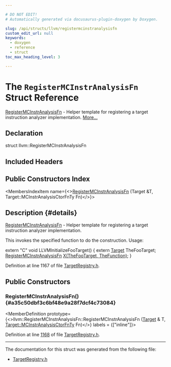 ```yaml
---

# DO NOT EDIT!
# Automatically generated via docusaurus-plugin-doxygen by Doxygen.

slug: /api/structs/llvm/registermcinstranalysisfn
custom_edit_url: null
keywords:
  - doxygen
  - reference
  - struct
toc_max_heading_level: 3

---
```





# The `RegisterMCInstrAnalysisFn` Struct Reference

<DoxygenPage pluginConfig={pluginConfig}>

<a href="/docs/api/structs/llvm/registermcinstranalysisfn">RegisterMCInstrAnalysisFn</a> - Helper template for registering a target instruction analyzer implementation. <a href="#details">More...</a>

## Declaration

<CodeBlock>struct llvm::RegisterMCInstrAnalysisFn</CodeBlock>

## Included Headers

<IncludesList>
<IncludesListItem
  filePath="llvm/MC/TargetRegistry.h"
  permalink="/docs/api/files/include/include/llvm/include/llvm/mc/targetregistry-h"
  isLocal="true" />
</IncludesList>

## Public Constructors Index

<MembersIndex>

<MembersIndexItem
  name={<><a href="#a35c50dbf3c6bf48e9a28f7dcf4c73084">RegisterMCInstrAnalysisFn</a> (Target &amp;T, Target::MCInstrAnalysisCtorFnTy Fn)</>}>
</MembersIndexItem>

</MembersIndex>

## Description {#details}

<a href="/docs/api/structs/llvm/registermcinstranalysisfn">RegisterMCInstrAnalysisFn</a> - Helper template for registering a target instruction analyzer implementation.

This invokes the specified function to do the construction. Usage:

extern &quot;C&quot; void LLVMInitializeFooTarget() &#123; extern <a href="/docs/api/classes/llvm/target">Target</a> TheFooTarget; <a href="/docs/api/structs/llvm/registermcinstranalysisfn">RegisterMCInstrAnalysisFn</a> <a href="/docs/api/files/lib/lib/tablegen/tablegenbackendskeleton-cpp/#ab60f28d7a141ac46ccc200176a1bca8b">X(TheFooTarget, TheFunction)</a>; &#125;

Definition at line 1167 of file <a href="/docs/api/files/include/include/llvm/include/llvm/mc/targetregistry-h">TargetRegistry.h</a>.

<SectionDefinition>

## Public Constructors

### RegisterMCInstrAnalysisFn() {#a35c50dbf3c6bf48e9a28f7dcf4c73084}

<MemberDefinition
  prototype={<>llvm::RegisterMCInstrAnalysisFn::RegisterMCInstrAnalysisFn (<a href="/docs/api/classes/llvm/target">Target</a> &amp; T, <a href="/docs/api/classes/llvm/target/#a700498ee2ebe75f1d1ed6454b8074455">Target::MCInstrAnalysisCtorFnTy</a> Fn)</>}
  labels = {["inline"]}>

Definition at line <a href="/docs/api/files/include/include/llvm/include/llvm/mc/targetregistry-h/#l01168">1168</a> of file <a href="/docs/api/files/include/include/llvm/include/llvm/mc/targetregistry-h">TargetRegistry.h</a>.
</MemberDefinition>

</SectionDefinition>

<hr/>

The documentation for this struct was generated from the following file:

<ul>
<li><a href="/docs/api/files/include/include/llvm/include/llvm/mc/targetregistry-h">TargetRegistry.h</a></li>
</ul>

</DoxygenPage>

